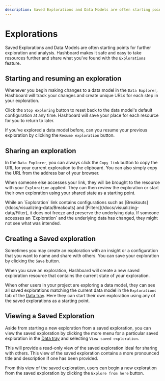 ```yaml
---
description: Saved Explorations and Data Models are often starting points for further exploration and analysis. Hashboard makes it safe and easy to take resources further and share what you've found with the `Explorations` feature.
---
```



# Explorations

Saved Explorations and Data Models are often starting points for further exploration and analysis. Hashboard makes it safe and easy to take resources further and share what you've found with the `Explorations` feature.

## Starting and resuming an exploration

Whenever you begin making changes to a data model in the `Data Explorer`, Hashboard will track your changes and create unique URLs for each step in your exploration.

Click the `Stop exploring` button to reset back to the data model's default configuration at any time. Hashboard will save your place for each resource for you to return to later.

If you've explored a data model before, can you resume your previous exploration by clicking the `Resume exploration` button.

## Sharing an exploration

In the `Data Explorer`, you can always click the `Copy link` button to copy the URL for your current exploration to the clipboard. You can also simply copy the URL from the address bar of your browser.

When someone else accesses your link, they will be brought to the resource with your `Exploration` applied. They can then review the exploration or start their own exploration using your shared state as a starting point.

<Callout type="warning">
  While an `Exploration` link contains configurations such as
  [Breakouts](/docs/visualizing-data/Breakouts) and
  [Filters](/docs/visualizing-data/Filter), it does not freeze and preserve the
  underlying data. If someone accesses an `Exploration` and the underlying data
  has changed, they might not see what was intended.
</Callout>

## Creating a Saved exploration

Sometimes you may create an exploration with an insight or a configuration that you want to name and share with others. You can save your exploration by clicking the `Save` button.

When you save an exploration, Hashboard will create a new saved exploration resource that contains the current state of your exploration.

When other users in your project are exploring a data model, they can see all saved explorations matching the current data model in the `Explorations` tab of the [Data tray](/docs/visualizing-data/data-tray). Here they can start their own exploration using any of the saved explorations as a starting point.

## Viewing a Saved Exploration

Aside from starting a new exploration from a saved exploration, you can view the saved exploration by clicking the more menu for a particular saved exploration in the [Data tray](/docs/visualizing-data/data-tray) and selecting `View saved exploration`.

This will provide a read-only view of the saved exploration ideal for sharing with others. This view of the saved exploration contains a more pronounced title and description if one has been provided.

From this view of the saved exploration, users can begin a new exploration from the saved exploration by clicking the `Explore from here` button.
